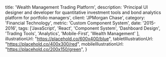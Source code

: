 
  title: 'Wealth Management Trading Platform',
  description: 'Principal UI designer and developer for quantitative investment tools and bond analytics platform for portfolio managers',
  client: 'JPMorgan Chase',
  category: 'Financial Technology',
  metric: 'Custom Component System',
  date: '2015-2016',
  tags: ['JavaScript', 'React', 'Component System', 'Dashboard Design', 'Trading Tools', 'Analytics', 'Mobile-First', 'Wealth Management'
  ],
  illustrationUrl: "https://placehold.co/600x400/blue",
  tabletIllustrationUrl: "https://placehold.co/400x300/red",
  mobileIllustrationUrl: "https://placehold.co/200x150/green",
}

<ProjectMetadata
  client={metadata.client}
  metric={metadata.metric}
  category={metadata.category}
  date={metadata.date}
  tags={metadata.tags}
/>
